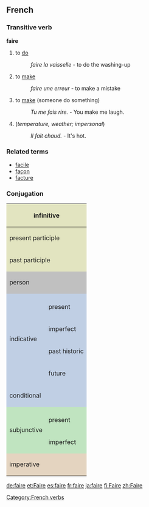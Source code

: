 ==French==
===Transitive verb===
'''faire'''

# to [[do]]
#:''faire la vaisselle'' - to do the washing-up
# to [[make]]
#:''faire une erreur'' - to make a mistake
# to [[make]] (someone do something)
#:''Tu me fais rire.'' - You make me laugh.
# (''temperature, weather; impersonal'')
#: ''Il fait chaud.'' - It's hot.

===Related terms===
*[[facile]]
*[[façon]]
*[[facture]]

===Conjugation===

<center>
{| style="background:#F0F0F0"

|-
! colspan="3" style="background:#e2e4c0" | infinitive
| colspan="5" | faire

|-
! colspan="3" style="background:#e2e4c0" | present participle
| colspan="5" | [[faisant]]

|-
! colspan="3" style="background:#e2e4c0" | past participle
| colspan="5" | [[fait]]

|-
! colspan="2" rowspan="2" style="background:#C0C0C0" | person
! colspan="3" style="background:#C0C0C0" | singular
! colspan="3" style="background:#C0C0C0" | plural

|-
! style="background:#C0C0C0;width:12.5%" | first
! style="background:#C0C0C0;width:12.5%" | second
! style="background:#C0C0C0;width:12.5%" | third
! style="background:#C0C0C0;width:12.5%" | first
! style="background:#C0C0C0;width:12.5%" | second
! style="background:#C0C0C0;width:12.5%" | third

|-
! style="background:#c0cfe4" rowspan="5"| indicative
! style="background:#c0cfe4" |
! style="background:#c0cfe4" | je
! style="background:#c0cfe4" | tu
! style="background:#c0cfe4" | il
! style="background:#c0cfe4" | nous
! style="background:#c0cfe4" | vous
! style="background:#c0cfe4" | ils

|-
! style="height:3em;background:#c0cfe4" | present
| fais
| fais
| fait
| faisons
| faites
| font

|-
! style="height:3em;background:#c0cfe4" | imperfect
| faisais
| faisais
| faisait
| faisions
| faisiez
| faisaient

|-
! style="height:3em;background:#c0cfe4" | past historic
| fis
| fis
| fit
| fîmes
| fîtes
| firent

|-
! style="height:3em;background:#c0cfe4" | future
| ferai
| feras
| fera
| ferons
| ferez
| feront

|-
! colspan="2" style="height:3em;background:#c0cfe4" | conditional
| ferais
| ferais
| ferais
| ferions
| feriez
| feraient

|-
! style="background:#c0e4c0" rowspan="3" | subjunctive
! style="background:#c0e4c0" | 
! style="background:#c0e4c0" | que je
! style="background:#c0e4c0" | que tu
! style="background:#c0e4c0" | qu'il
! style="background:#c0e4c0" | que nous
! style="background:#c0e4c0" | que vous
! style="background:#c0e4c0" | qu'ils

|-
! style="height:3em;background:#c0e4c0" | present
| fasse
| fasses
| fasse
| fassions
| fassiez
| fassent

|-
! style="height:3em;background:#c0e4c0" rowspan="1" | imperfect
| fisse
| fisses
| fît
| fissions
| fissiez
| fissent

|-
! colspan="2" rowspan="2" style="height:3em;background:#e4d4c0" | imperative
! style="background:#e4d4c0" | -
! style="background:#e4d4c0" | tu
! style="background:#e4d4c0" | -
! style="background:#e4d4c0" | nous
! style="background:#e4d4c0" | vous
! style="background:#e4d4c0" | -

|-
|
| fais
| 
| faisons
| faites
| 

|}
</center>

[[Category:French verbs]]

[[de:faire]]
[[et:Faire]]
[[es:faire]]
[[fr:faire]]
[[ja:faire]]
[[fi:Faire]]
[[zh:Faire]]